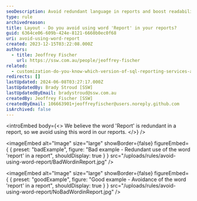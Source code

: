 ```yaml
---
seoDescription: Avoid redundant language in reports and boost readability by refraining from using the word "report".
type: rule
archivedreason:
title: Layout - Do you avoid using word 'Report' in your reports?
guid: 6364ce06-609b-424e-8121-6660b0ec0f68
uri: avoid-using-word-report
created: 2023-12-15T03:22:08.000Z
authors:
  - title: Jeoffrey Fischer
    url: https://ssw.com.au/people/jeoffrey-fischer
related:
  - customization-do-you-know-which-version-of-sql-reporting-services-and-visual-studio-you-are-using
redirects: []
lastUpdated: 2024-06-08T03:27:17.000Z
lastUpdatedBy: Brady Stroud [SSW]
lastUpdatedByEmail: bradystroud@ssw.com.au
createdBy: Jeoffrey Fischer [SSW]
createdByEmail: 106663901+jeoffreyfischer@users.noreply.github.com
isArchived: false
---
```


<introEmbed
  body={<>
We believe the word 'Report' is redundant in a report, so we avoid using this word in our reports.
  </>}
/>

<imageEmbed
  alt="Image"
  size="large"
  showBorder={false}
  figureEmbed={ {
    preset: "badExample",
    figure: "Bad example - Redundant use of the word 'report' in a report",
    shouldDisplay: true
  } }
  src="/uploads/rules/avoid-using-word-report/BadWordinReport.jpg"
/>


<imageEmbed
  alt="Image"
  size="large"
  showBorder={false}
  figureEmbed={ {
    preset: "goodExample",
    figure: "Good example - Avoidance of the word 'report' in a report",
    shouldDisplay: true
  } }
  src="/uploads/rules/avoid-using-word-report/NoBadWordinReport.jpg"
/>

